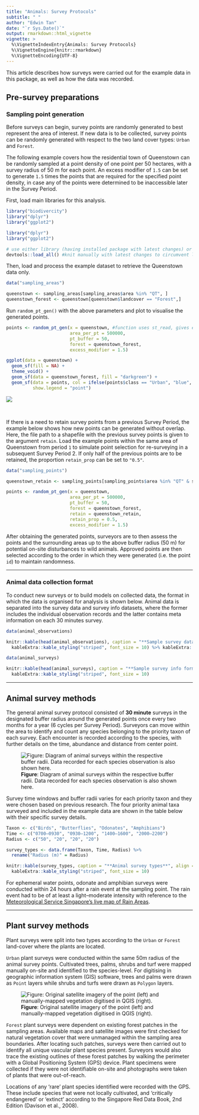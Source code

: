 ```yaml
---
title: "Animals: Survey Protocols"
subtitle: " "
author: "Edwin Tan"
date: "`r Sys.Date()`"
output: rmarkdown::html_vignette
vignette: >
  %\VignetteIndexEntry{Animals: Survey Protocols}
  %\VignetteEngine{knitr::rmarkdown}
  %\VignetteEncoding{UTF-8}
---
```


This article describes how surveys were carried out for the example data in this package, as well as how the data was recorded.

## Pre-survey preparations

### Sampling point generation

Before surveys can begin, survey points are randomly generated to best represent the area of interest. If new data is to be collected, survey points can be randomly generated with respect to the two land cover types: `Urban` and `Forest`. 

The following example covers how the residential town of Queenstown can be randomly sampled at a point density of one point per 50 hectares, with a survey radius of 50 m for each point. An excess modifier of `1.5` can be set to generate `1.5` times the points that are required for the specified point density, in case any of the points were determined to be inaccessible later in the Survey Period.

First, load main libraries for this analysis.

```r
library("biodivercity")
library("dplyr")
library("ggplot2")
```

```r
library("dplyr")
library("ggplot2")

# use either library (having installed package with latest changes) or load_all (package in development)
devtools::load_all() #knit manually with latest changes to circumvent library("biodivercity") (use in final version)
```

Then, load and process the example dataset to retrieve the Queenstown data only. 

```r
data("sampling_areas")

queenstown <- sampling_areas[sampling_areas$area %in% "QT", ]
queenstown_forest <- queenstown[queenstown$landcover == "Forest",]

```

Run `random_pt_gen()` with the above parameters and plot to visualise the generated points. 

```r
points <- random_pt_gen(x = queenstown, #function uses st_read, gives error here since sample is alr an sf obj
                        area_per_pt = 500000,
                        pt_buffer = 50,
                        forest = queenstown_forest,
                        excess_modifier = 1.5)

ggplot(data = queenstown) +
  geom_sf(fill = NA) +
  theme_void() +
  geom_sf(data = queenstown_forest, fill = "darkgreen") +
  geom_sf(data = points, col = ifelse(points$class == "Urban", "blue", "yellow"), 
          show.legend = "point")
```

![](sample-point-plot.png)

<br>


If there is a need to retain survey points from a previous Survey Period, the example below shows how new points can be generated without overlap. Here, the file path to a shapefile with the previous survey points is given to the argument `retain`. Load the example points within the same area of Queenstown from period `1` to simulate point selection for re-surveying in a subsequent Survey Period 2. If only half of the previous points are to be retained, the proportion `retain_prop` can be set to `"0.5"`.  

```r
data("sampling_points")

queenstown_retain <- sampling_points[sampling_points$area %in% "QT" & sampling_points$period %in% "1", ]

points <- random_pt_gen(x = queenstown,
                        area_per_pt = 500000,
                        pt_buffer = 50,
                        forest = queenstown_forest,
                        retain = queenstown_retain,
                        retain_prop = 0.5,
                        excess_modifier = 1.5)
```

After obtaining the generated points, surveyors are to then assess the points and the surrounding areas up to the above buffer radius (50 m) for potential on-site disturbances to wild animals. Approved points are then selected according to the order in which they were generated (i.e. the point `id`) to maintain randomness.

---

### Animal data collection format

To conduct new surveys or to build models on collected data, the format in which the data is organised for analysis is shown below. Animal data is separated into the survey data and survey info datasets, where the former includes the individual observation records and the latter contains meta information on each 30 minutes survey.

```r

data(animal_observations)

knitr::kable(head(animal_observations), caption = "**Sample survey data format**") %>%
  kableExtra::kable_styling("striped", font_size = 10) %>% kableExtra::scroll_box(width = "100%")
```

```r
data(animal_surveys)

knitr::kable(head(animal_surveys), caption = "**Sample survey info format**") %>%
  kableExtra::kable_styling("striped", font_size = 10)
```

---

## Animal survey methods

The general animal survey protocol consisted of **30 minute** surveys in the designated buffer radius around the generated points once every two months for a year (6 cycles per Survey Period). Surveyors can move within the area to identify and count any species belonging to the priority taxon of each survey. Each encounter is recorded according to the species, with further details on the time, abundance and distance from center point.

![**Figure**: Diagram of animal surveys within the respective buffer radii. Data recorded for each species observation is also shown here.](survey-diagram.png)

Survey time windows and buffer radii varies for each priority taxon and they were chosen based on previous research. The four priority animal taxa surveyed and included in the example data are shown in the table below with their specific survey details. 

```r

Taxon <- c("Birds", "Butterflies", "Odonates", "Amphibians")
Time <- c("0700–0930", "0930–1200", "1400–1600", "2000–2200")
Radius <- c("50", "20", "20", "20")

survey_types <- data.frame(Taxon, Time, Radius) %>% 
  rename("Radius (m)" = Radius)

knitr::kable(survey_types, caption = "**Animal survey types**", align = "lcr", position = "center") %>%
  kableExtra::kable_styling("striped", font_size = 10)
```

For ephemeral water points, odonate and amphibian surveys were conducted within 24 hours after a rain event at the sampling point. The rain event had to be of at least a light–moderate intensity with reference to the [Meteorological Service Singapore's live map of Rain Areas](http://www.weather.gov.sg/weather-rain-area-50km/).

---

## Plant survey methods

Plant surveys were split into two types according to the `Urban` or `Forest` land-cover where the plants are located. 

`Urban` plant surveys were conducted within the same 50m radius of the animal survey points. Cultivated trees, palms, shrubs and turf were mapped manually on-site and identified to the species-level. For digitising in geographic information system (GIS) software, trees and palms were drawn as `Point` layers while shrubs and turfs were drawn as `Polygon` layers.

![**Figure**: Original satellite imagery of the point (left) and manually-mapped vegetation digitised in QGIS (right).](mapping-diagram.png)

`Forest` plant surveys were dependent on existing forest patches in the sampling areas. Available maps and satellite images were first checked for natural vegetation cover that were unmanaged within the sampling area boundaries. After locating such patches, surveys were then carried out to identify all unique vascular plant species present. Surveyors would also trace the existing outlines of these forest patches by walking the perimeter with a Global Positioning System (GPS) device. Plant specimens were collected if they were not identifiable on-site and photographs were taken of plants that were out-of-reach. 

Locations of any ‘rare’ plant species identified were recorded with the GPS. These include species that were not locally cultivated, and ‘critically endangered’ or ‘extinct’ according to the Singapore Red Data Book, 2nd Edition (Davison et al., 2008).

